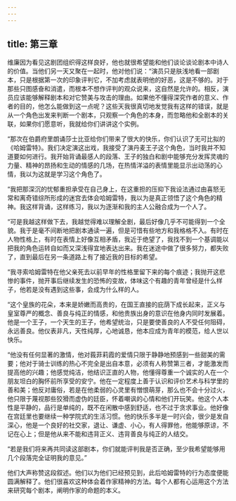 ```yaml
---
---
---
```

title: 第三章
---




维廉因为看见这剧团组织得这样良好，他也就很希望能和他们谈论谈论剧本中诗人的价值。当他们另一天又聚在一起时，他对他们说：“演员只是肤浅地看一部剧本，只是根据第一次的印象评判它，不加考虑就表明他的好恶，这是不够的。对于那些只图感奋和消遣，而根本不想作评判的观众说来，这自然是允许的。相反，演员应该能够解释剧本和对它赞美与攻击的理由。如果他不懂得深究作者的意义、作者的目的，他怎么能做到这一点呢？这些天我很真切地发觉我有这样的错误，就是从一个角色出发来判断一个剧本，只观察一个角色的本身，而忽略他和全剧本的关联，如果你们愿意听，我就给你们讲讲这个实例。

“那次在伯爵府里朗诵莎士比亚给你们带来了很大的快乐，你们认识了无可比拟的《哈姆雷特》。我们决定演这出戏，我接受了演丹麦王子这个角色，当时我并不知道要如何进行。我开始背诵最感人的段落、王子的独白和剧中能够充分发挥灵魂的力量、精神的昂扬和生动的情感的几场，在热情洋溢的表情里能显示出动荡的心情，我以为这就是学习这个角色了。

“我把那深沉的忧郁重担承受在自己身上，在这重担的压抑下我设法通过由喜怒无常和离奇错综所形成的迷宫去体会哈姆雷特，我以为是真正领悟了这个角色的精神。我这样背诵，这样练习，我以为逐渐和我的主人公融合成为一个人了。

“可是我越这样做下去，我越觉得难以理解全剧，最后好像几乎不可能得到一个全貌。我于是毫不间断地把剧本通读一遍，但是可惜有些地方和我格格不入。有时在人物性格上，有时在表情上好像互相矛盾，我近于绝望了，我找不到一个基调能以把我的角色运转自如而又深浅得宜地表达出来。我在迷途中做了很多努力，都失败了，直到最后在另一条道路上有了接近我的目标的希望。

“我寻索哈姆雷特在他父亲死去以前早年的性格里留下来的每个痕迹；我抛开这悲惨的事件，抛开事后继续发生的恐怖的变故，体味这个有趣的青年曾经是什么样子，他若是没有遇到这些事，会成为什么样的人。

“这个皇族的花朵，本来是娇嫩而高贵的，在国王直接的庇荫下成长起来，正义与皇室尊严的概念、善良与纯正的情感，和他贵族出身的意识在他身内同时发展着。他是一个王子，一个天生的王子，他希望统治，只是要使善良的人不受任何阻碍，永远善良。他仪表非凡，天性纯厚，心地诚恳，他本应成为青年的模范，给人世以快乐。

“他没有任何显著的激情，他对莪菲莉霞的爱情只限于静静地预感到一些甜美的需要；他对于骑士训练的热心不完全是出自本意，必须有人称赞第三者，才能激发而提高他的兴趣；他感觉纯洁，他结识正直的人物，他懂得尊重一个诚实的人在一个朋友坦白的胸怀前所享受的安宁。他在一定程度上善于认识和评价艺术与科学里的善和美；他反对庸俗，若是在他柔弱的心灵里有憎恨萌芽，那么也不会十分过火，他只限于蔑视那些狡猾而虚伪的廷臣，怀着嘲讽的心情和他们开玩笑。他这个人本性是平静的，品行是单纯的，既不在闲散中感到舒适，也不过于贪求事业。他好像在宫廷里也要继续一种学院式的生活习惯。他的快乐多半是一时兴会，很少是发自深心，他是一个良好的社交家，退让、谦虚、小心，有人得罪他，他能够原谅，不记在心上；但是他从来不能和违背正义、违背善良与纯正的人结交。

“若是我们将来再共同读这部剧本，你们就能评判我是否正确，至少我希望能够用几个段落完全证明我的意见。”

他们大声称赞这段叙述。他们以为他们已经预见到，此后哈姆雷特的行为态度便能圆满解释了。他们很喜欢这种体会着作家精神的方法。每个人都有心运用这个方法来研究每个剧本，阐明作家的命题的本义。